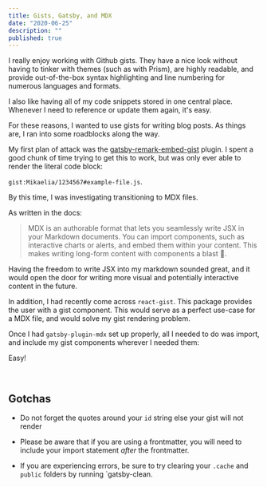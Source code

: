 ```yaml
---
title: Gists, Gatsby, and MDX
date: "2020-06-25"
description: ""
published: true
---
```


I really enjoy working with Github gists. They have a nice look without having to tinker with themes (such as with Prism), are highly readable, and provide out-of-the-box syntax highlighting and line numbering for numerous languages and formats.

I also like having all of my code snippets stored in one central place. Whenever I need to reference or update them again, it's easy.

For these reasons, I wanted to use gists for writing blog posts. As things are, I ran into some roadblocks along the way. 

My first plan of attack was the
[gatsby-remark-embed-gist](https://www.gatsbyjs.org/packages/gatsby-remark-embed-gist/) plugin. I spent a good chunk of time trying to get this to work, but was only ever able to render
the literal code block:

 `gist:Mikaelia/1234567#example-file.js`. 

By this time, I was investigating transitioning to MDX files.

 As written in the docs: 
> MDX is an authorable format that lets you seamlessly write JSX in your Markdown documents.
> You can import components, such as interactive charts or alerts, and embed them within your content.
> This makes writing long-form content with components a blast 🚀.

Having the freedom to write JSX into my markdown sounded great, and it would open the door for writing more visual and potentially interactive content in the future. 

In addition, I had recently come across `react-gist`. This package provides the user with a gist component. This would serve as a perfect use-case for a MDX file, and would solve my gist rendering problem.

Once I had `gatsby-plugin-mdx` set up properly, all I needed to do was import, and include my gist components wherever I needed them:


<Gist id="fb695cda0d12970e932d105a83c79d91"></Gist>

Easy!

<br/>

## Gotchas

- Do not forget the quotes around your `id` string else your gist will not render

- Please be aware that if you are using a frontmatter, you will need to include your import statement <i>after</i> the frontmatter. 

- If you are experiencing errors, be sure to try clearing your `.cache` and `public` folders by running `gatsby-clean.
